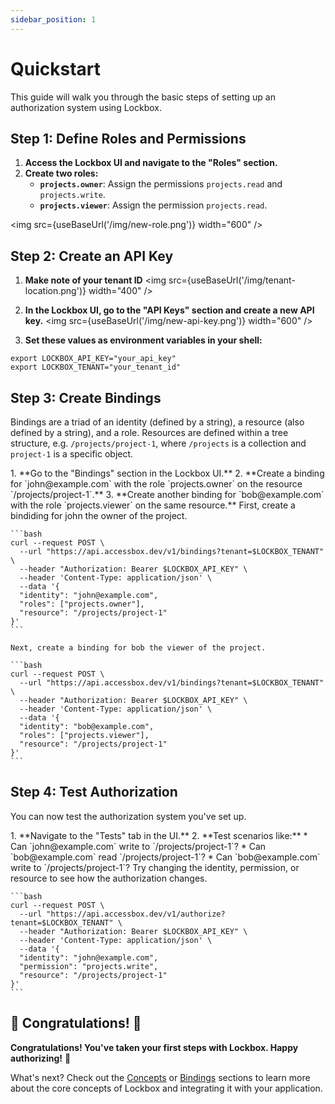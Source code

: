 ```yaml
---
sidebar_position: 1
---
```



# Quickstart

This guide will walk you through the basic steps of setting up an authorization system using Lockbox.

## Step 1: Define Roles and Permissions

1. **Access the Lockbox UI and navigate to the "Roles" section.** 
2. **Create two roles:**
    * **`projects.owner`**: Assign the permissions `projects.read` and `projects.write`.
    * **`projects.viewer`**: Assign the permission `projects.read`. 

<img src={useBaseUrl('/img/new-role.png')} width="600" />

## Step 2: Create an API Key

1. **Make note of your tenant ID**
    <img src={useBaseUrl('/img/tenant-location.png')} width="400" />

2. **In the Lockbox UI, go to the "API Keys" section and create a new API key.**
    <img src={useBaseUrl('/img/new-api-key.png')} width="600" />

3. **Set these values as environment variables in your shell:**

```shell
export LOCKBOX_API_KEY="your_api_key"
export LOCKBOX_TENANT="your_tenant_id"
```

## Step 3: Create Bindings

Bindings are a triad of an identity (defined by a string), a resource (also defined by a string), and a role. Resources are defined within a tree structure, e.g. `/projects/project-1`, where `/projects` is a collection and `project-1` is a specific object.

<Tabs>
  <TabItem value="Console" label="Console" default>
    1. **Go to the "Bindings" section in the Lockbox UI.**
    2. **Create a binding for `john@example.com` with the role `projects.owner` on the resource `/projects/project-1`.**
    3. **Create another binding for `bob@example.com` with the role `projects.viewer` on the same resource.**
  </TabItem>
  <TabItem value="cURL" label="cURL">
    First, create a bindiding for john the owner of the project.

    ```bash
    curl --request POST \
      --url "https://api.accessbox.dev/v1/bindings?tenant=$LOCKBOX_TENANT" \
      --header "Authorization: Bearer $LOCKBOX_API_KEY" \
      --header 'Content-Type: application/json' \
      --data '{
      "identity": "john@example.com",
      "roles": ["projects.owner"],
      "resource": "/projects/project-1"
    }'
    ```

    Next, create a binding for bob the viewer of the project.

    ```bash
    curl --request POST \
      --url "https://api.accessbox.dev/v1/bindings?tenant=$LOCKBOX_TENANT" \
      --header "Authorization: Bearer $LOCKBOX_API_KEY" \
      --header 'Content-Type: application/json' \
      --data '{
      "identity": "bob@example.com",
      "roles": ["projects.viewer"],
      "resource": "/projects/project-1"
    }'
    ```
  </TabItem>
</Tabs>

## Step 4: Test Authorization

You can now test the authorization system you've set up.

<Tabs>
  <TabItem value="Console" label="Console" default>
    1. **Navigate to the "Tests" tab in the UI.**
    2. **Test scenarios like:**
    * Can `john@example.com` write to `/projects/project-1`?
    * Can `bob@example.com` read `/projects/project-1`?
    * Can `bob@example.com` write to `/projects/project-1`?
  </TabItem>
  <TabItem value="cURL" label="cURL">
    Try changing the identity, permission, or resource to see how the authorization changes.

    ```bash
    curl --request POST \
      --url "https://api.accessbox.dev/v1/authorize?tenant=$LOCKBOX_TENANT" \
      --header "Authorization: Bearer $LOCKBOX_API_KEY" \
      --header 'Content-Type: application/json' \
      --data '{
      "identity": "john@example.com",
      "permission": "projects.write",
      "resource": "/projects/project-1"
    }'
    ```
  </TabItem>
</Tabs>

## :tada: Congratulations! :tada:

**Congratulations! You've taken your first steps with Lockbox. Happy authorizing!** :tada:

What's next? Check out the [Concepts](/basics/concepts) or [Bindings](/basics/bindings) sections to learn more about
the core concepts of Lockbox and integrating it with your application.
